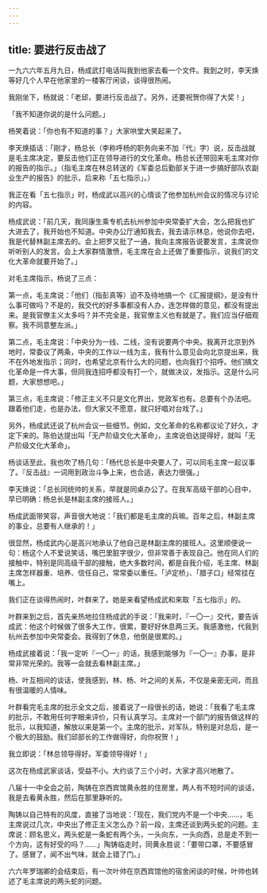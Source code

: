 ```yaml
---
---
---
```

title: 要进行反击战了
---




一九六六年五月九日，杨成武打电话叫我到他家去看一个文件。我到之时，李天焕等好几个人早在他家里的一楼客厅闲谈，谈得很热闹。

我刚坐下，杨就说：「老邱，要进行反击战了。另外，还要祝贺你得了大奖！」

「我不知道你说的是什么问题。」

杨笑着说：「你也有不知道的事？」大家哄堂大笑起来了。

李天焕插话：「刚才，杨总长（李称呼杨的职务向来不加『代』字）说，反击战就是毛主席决定，要反击他们正在领导进行的文化革命。杨总长还带回来毛主席对你的报告的指示。」（指毛主席在林总转送的《军委总后勤部关于进一步搞好部队农副业生产的报告》的批示，后来称「五七指示」。）

我正在看「五七指示」时，杨成武以高兴的心情谈了他参加杭州会议的情况与讨论的内容。

杨成武说：「前几天，我同康生乘专机去杭州参加中央常委扩大会，怎么把我也扩大进去了，我开始也不知道。中央办公厅通知我去，我去请示林总，他说你去吧，我是代替林副主席去的。会上把罗又批了一通，我向主席报告说要发言，主席说你听听别人的发言。会上大家群情激愤，毛主席在会上还做了重要指示，说我们的文化大革命就要开始了。」

对毛主席指示，杨说了三点：

第一点，毛主席说：「他们（指彭真等）迫不及待地搞一个《汇报提纲》，是没有什么事可做吗？不是的，我交代的好多事都没有人办，连怎样做的意见，都没有提出来。是我官僚主义太多吗？并不完全是，我官僚主义也有就是了。我们应当仔细观察。我不同意整左派。」

第二点，毛主席说：「中央分为一线、二线，没有说要两个中央。我离开北京到外地时，常委议了两条，中央的工作以一线为主，我有什么意见会向北京提出来，我不在外地发指示；同时，也希望北京有什么大的问题，也向我打个招呼。他们搞文化革命是一件大事，但同我连招呼都没有打一个，就做决议，发指示。这是什么问题，大家想想吧。」

第三点，毛主席说：「修正主义不只是文化界出，党政军也有。总要有个办法吧。跟着他们走，也是办法，但大家又不愿意，就只好唱对台戏了。」

另外，杨成武还说了杭州会议一些细节。例如，文化革命的名称都议论了好久，才定下来的。陈伯达提出叫「无产阶级文化大革命」，主席说伯达提得好，就叫「无产阶级文化大革命」。

杨谈话至此，我也吹了杨几句：「杨代总长是中央要人了，可以同毛主席一起议事了。『反击战』一词用到政治斗争上来，也合适，表达力很强。」

李天焕说：「总长同统帅的关系，早就是同桌办公了。在我军高级干部的心目中，早已明确：杨总长是林副主席的接班人。」

杨成武面带笑容，声音很大地说：「我们都是毛主席的兵嘛。百年之后，林副主席的事业，总要有人继承的！」

很显然，杨成武内心是高兴地承认了他自己是林副主席的接班人。这里顺便说一句：杨这个人不爱说笑话，嘴巴里脏字很少，但非常善于表现自己。他在同人们的接触中，特别是同高级干部的接触，绝大多数时间，都是自我介绍，毛主席、林副主席怎样器重、培养、信任自己，常常委以重任。「泸定桥」、「腊子口」经常挂在嘴上。

我们正在谈得热闹时，叶群来了。她是来看望杨成武和来取「五七指示」的。

叶群来到之后，首先亲热地拉住杨成武的手说：「我来时，『一〇一』交代，要告诉成武：他这个时候做了很多大工作，很累，要好好休息两三天。我感激他，代我到杭州去参加中央常委会。我得到了休息，他倒是很累的。」

杨成武接着说：「我一定听『一〇一』的话，我感到能够为『一〇一』办事，是非常非常光荣的。我等一会就去看林副主席。」

杨、叶互相间的谈话，使我感到，林、杨、叶之间的关系，不仅是亲密无间，而且有很温暖的人情味。

叶群看完毛主席的批示全文之后，接着说了一段很长的话，她说：「我看了毛主席的批示，不敢用任何字眼来评价，只有认真学习。主席对一个部门的报告做这样的批示，以我知道，解放以来是第一个。主席的批示，对军队，特别是对总后，是一个极大的鼓励。我们邱部长的工作做得好，向你祝贺！」

我立即说：「林总领导得好。军委领导得好！」

这次在杨成武家谈话，受益不小。大约谈了三个小时，大家才高兴地散了。

八届十一中全会之前，陶铸在京西宾馆黄永胜的住房里，两人有不短时间的谈话，我是去看黄永胜，然后在那里静听的。

陶铸以自己特有的风度，直接了当地说：「现在，我们党内不是一个中央……，毛主席说过几次，中央出了修正主义怎么办？前一段，主席还谈到两头蛇的问题。主席说：顾名思义，两头蛇是一条蛇有两个头，一头向东，一头向西，总是走不到一个方向，这有好受的吗？……」陶铸临走时，同黄永胜说：「要带口罩，不要感冒了。感冒了，闻不出气味，就会上错了门。」

六六年罗瑞卿的会结束后，有一次叶帅在京西宾馆他的宿舍闲谈的时候，叶帅也转述了毛主席说的两头蛇的问题。